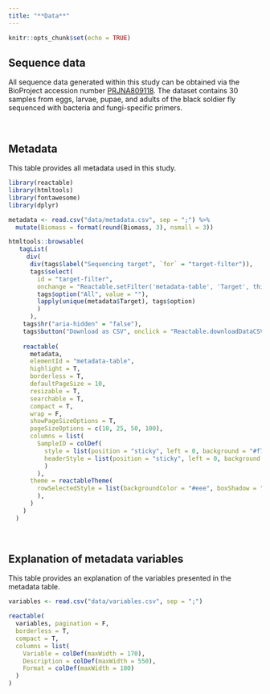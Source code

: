```yaml
---
title: "**Data**"
---
```


```r
knitr::opts_chunk$set(echo = TRUE)
```

## Sequence data

All sequence data generated within this study can be obtained via the BioProject accession number [PRJNA809118](https://www.ncbi.nlm.nih.gov/bioproject/PRJNA809118). The dataset contains 30 samples from eggs, larvae, pupae, and adults of the black soldier fly sequenced with bacteria and fungi-specific primers.

<br/>

## Metadata

This table provides all metadata used in this study.

```r
library(reactable)
library(htmltools)
library(fontawesome)
library(dplyr)

metadata <- read.csv("data/metadata.csv", sep = ";") %>% 
  mutate(Biomass = format(round(Biomass, 3), nsmall = 3))

htmltools::browsable(
   tagList(
     div(
      div(tags$label("Sequencing target", `for` = "target-filter")),
      tags$select(
        id = "target-filter",
        onchange = "Reactable.setFilter('metadata-table', 'Target', this.value)",
        tags$option("All", value = ""),
        lapply(unique(metadata$Target), tags$option)
        )
      ),
    tags$hr("aria-hidden" = "false"),
    tags$button("Download as CSV", onclick = "Reactable.downloadDataCSV('metadata-table', 'metadata.csv')"),
    
    reactable(
      metadata,
      elementId = "metadata-table",
      highlight = T,
      borderless = T,
      defaultPageSize = 10,
      resizable = T,
      searchable = T,
      compact = T,
      wrap = F,
      showPageSizeOptions = T,
      pageSizeOptions = c(10, 25, 50, 100),
      columns = list(
        SampleID = colDef(
          style = list(position = "sticky", left = 0, background = "#f7f7f7", zIndex = 1, borderRight = "1px solid #eee"),
          headerStyle = list(position = "sticky", left = 0, background = "#f7f7f7", zIndex = 1, borderRight = "1px solid #eee")
          )
        ),
      theme = reactableTheme(
        rowSelectedStyle = list(backgroundColor = "#eee", boxShadow = "#f7f7f7")
        ),
      )
    )
  )
```

<br/>

## Explanation of metadata variables

This table provides an explanation of the variables presented in the metadata table.

```r
variables <- read.csv("data/variables.csv", sep = ";")

reactable(
  variables, pagination = F,
  borderless = T,
  compact = T,
  columns = list(
    Variable = colDef(maxWidth = 170),
    Description = colDef(maxWidth = 550),
    Format = colDef(maxWidth = 100)
  )
)

```

